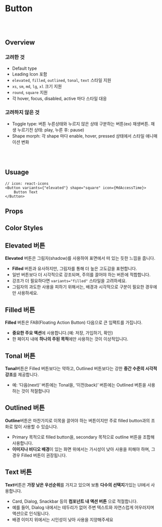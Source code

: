 
<Meta of={Md3Button} />

# Button

<br/>
<br/>

## Overview


<div style={{ display: "flex", gap: "32px", justifyContent: "space-between" }}>
  <div style={{ flex: 1 }}>
    <h3>고려한 것</h3>
    <ul>
      <li>Default type</li>
      <li>Leading Icon 포함</li>
      <li><code>elevated</code>, <code>filled</code>, <code>outlined</code>, <code>tonal</code>, <code>text</code> 스타일 지원 </li>
      <li><code>xs</code>, <code>sm</code>, <code>md</code>, <code>lg</code>, <code>xl</code> 크기 지원 </li>
      <li><code>round</code>, <code>square</code> 지원</li>
      <li>각 hover, focus, disabled, active 마다 스타일 대응</li>
    </ul>
  </div>
  <div style={{ flex: 1 }}>
    <h3>고려하지 않은 것</h3>
    <ul>
      <li>Toggle type: 버튼 누른상태와 누르지 않은 상태 구분하는 버튼(ex) 재생버튼. 재생 누르기전 상태: play, 누른 후: pause)</li>
      <li>Shape morph: 각 shape 마다 enable, hover, pressed 상태에서 스타일 애니매이션 변화</li>
    </ul>
  </div>
</div>

<br/>
<br/>

## Usuage

```tsx
// icon: react-icons
<Button variants={"elevated"} shape="square" icon={MdAccessTime}>
    Button Text
</Button>
```

## Props
<Primary />
<Controls />

## Color Styles

<div style={{ display: "flex", flexDirection: "column", gap: "50px" }}>
      <section>
        <article style={{ marginTop: "1rem" }}>
          <h2>Elevated 버튼</h2>
            <Canvas of={Md3Button.ElevatedButton} />
          <p>
            <strong>Elevated</strong> 버튼은 그림자(shadow)를 사용하여 표면에서
            떠 있는 듯한 느낌을 줍니다.
          </p>
          <ul>
            <li>
              <strong>Filled</strong> 버튼과 유사하지만, 그림자를 통해 더 높은
              고도감을 표현합니다.
            </li>
            <li>
              일반 버튼보다 더 시각적으로 강조되며, 주의를 끌어야 하는 버튼에
              적합합니다.
            </li>
            <li>
              강조가 더 필요하다면 <code>variants="filled"</code> 스타일을 고려하세요.
            </li>
            <li>
              그림자의 과도한 사용을 피하기 위해서는, 배경과 시각적으로 구분이
              필요한 경우에만 사용하세요.
            </li>
          </ul>
        </article>
      </section>
      <section>
        <article style={{ marginTop: "1rem" }}>
          <h2>Filled 버튼</h2>
            <Canvas of={Md3Button.FilledButton} />
          <p>
            <strong>Filled</strong> 버튼은 FAB(Floating Action Button) 다음으로
            큰 임팩트를 가집니다.
          </p>
          <ul>
            <li>
              <strong>중요한 주요 액션</strong>에 사용합니다.(예: 저장,
              가입하기, 확인)
            </li>
            <li>
              한 페이지 내에 <strong>하나의 주된 목적</strong>에만 사용하는 것이
              이상적입니다.
            </li>
          </ul>
        </article>
      </section>
      <section>
        <article style={{ marginTop: "1rem" }}>
          <h2>Tonal 버튼 </h2>
        <Canvas of={Md3Button.TonalButton} />
          <p>
            <strong>Tonal</strong>버튼은 Filled 버튼보다는 약하고, Outlined
            버튼보다는 강한 <strong>중간 수준의 시각적 강조</strong>를
            제공합니다.
          </p>
          <ul>
            <li>
              예: ‘다음(next)’ 버튼에는 Tonal을, ‘이전(back)’ 버튼에는
              Outlined 버튼을 사용하는 것이 적절합니다
            </li>
          </ul>
        </article>
      </section>
      <section>
        <article style={{ marginTop: "1rem" }}>
          <h2>Outlined 버튼</h2>
        <Canvas of={Md3Button.OutlinedButton} />
          <p>
            <strong>Outline</strong>버튼은 마찬가지로 이목을 끌어야 하는
            버튼이지만 주로 filled button과의 조화로 많이 사용할 수 있습니다.
          </p>
          <ul>
            <li>
              Primary 목적으로 filled button을, secondary 목적으로 outline
              버튼을 조합해 사용합니다.
            </li>
            <li>
              <strong>이미지나 비디오 배경</strong>이 있는 화면 위에서는
              가시성이 낮아 사용을 피해야 하며, 그 경우 Filled 버튼이
              권장됩니다.
            </li>
          </ul>
        </article>
      </section>
      <section>
        <article style={{ marginTop: "1rem" }}>
          <h2>Text 버튼</h2>
        <Canvas of={Md3Button.TextButton} />
          <p>
            <strong>Text</strong>버튼은 <strong>가장 낮은 우선순위</strong>를
            가지고 있으며 보통 <strong>다수의 선택지</strong>가있는 UI에서
            사용합니다.
          </p>
          <ul>
            <li>
              Card, Dialog, Snackbar 등의 <strong>컴포넌트 내 액션 버튼</strong>
              으로 적절합니다.
            </li>
            <li>
              예를 들어, Dialog 내에서는 테두리가 없어 주변 텍스트와 자연스럽게
              어우러지며 액션으로 인식됨니다.
            </li>
            <li>배경 이미지 위에서는 시인성이 낮아 사용을 지양해주세요</li>
          </ul>
        </article>
      </section>
    </div>